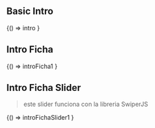 

<Meta title="Modules/Intros" />

## Basic Intro

<Canvas>
 <Story name="Primary">
  {() => intro
  }
 </Story>
</Canvas>


## Intro Ficha

<Canvas>
 <Story name="Intro Ficha">
  {() => introFicha1
  }
 </Story>
</Canvas>


## Intro Ficha Slider

> este slider funciona con la libreria SwiperJS

<Canvas>
 <Story name="Intro Ficha Slider">
  {() => introFichaSlider1
  }
 </Story>
</Canvas>